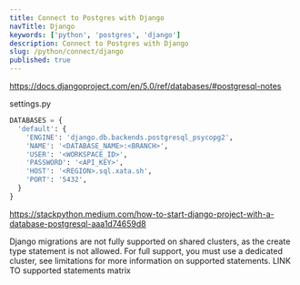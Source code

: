 ```yaml
---
title: Connect to Postgres with Django
navTitle: Django
keywords: ['python', 'postgres', 'django']
description: Connect to Postgres with Django
slug: /python/connect/django
published: true
---
```


https://docs.djangoproject.com/en/5.0/ref/databases/#postgresql-notes

settings.py

```python title="settings.py"
DATABASES = {
  'default': {
    'ENGINE': 'django.db.backends.postgresql_psycopg2',
    'NAME': '<DATABASE_NAME>:<BRANCH>',
    'USER': '<WORKSPACE_ID>',
    'PASSWORD': '<API_KEY>',
    'HOST': '<REGION>.sql.xata.sh',
    'PORT': '5432',
  }
}
```

https://stackpython.medium.com/how-to-start-django-project-with-a-database-postgresql-aaa1d74659d8

Django migrations are not fully supported on shared clusters, as the create type statement is not allowed. For full support, you must use a dedicated cluster, see limitations for more information on supported statements.
LINK TO supported statements matrix
